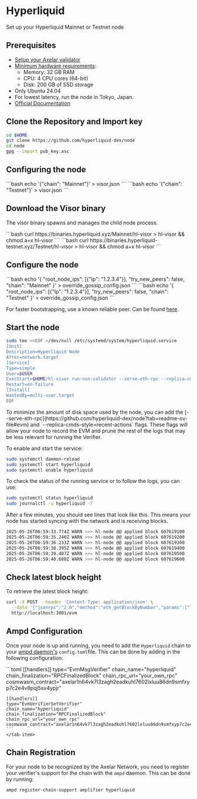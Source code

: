 # Hyperliquid


Set up your Hyperliquid Mainnet or Testnet node

## Prerequisites

- [Setup your Axelar validator](/validator/setup/overview/)
- [Minimum hardware requirements](https://github.com/hyperliquid-dex/node?tab=readme-ov-file#machine-specs):
  - Memory: 32 GB RAM
  - CPU: 4 CPU cores (64-bit)
  - Disk: 200 GB of SSD storage
- Only Ubuntu 24.04
- For lowest latency, run the node in Tokyo, Japan.
- [Official Documentation](https://github.com/hyperliquid-dex/node)

## Clone the Repository and Import key

```bash
cd $HOME
git clone https://github.com/hyperliquid-dex/node
cd node
gpg --import pub_key.asc
```

## Configuring the node

<tabs>
  <tab-item title="Mainnet">
  ```bash
  echo '{"chain": "Mainnet"}' > visor.json
```
  </tab-item>
  <tab-item title="Testnet">
  ```bash
  echo '{"chain": "Testnet"}' > visor.json
```
  </tab-item>
</tabs>

## Download the Visor binary

The visor binary spawns and manages the child node process.

<tabs>
  <tab-item title="Mainnet">
  ```bash
  curl https://binaries.hyperliquid.xyz/Mainnet/hl-visor > hl-visor && chmod a+x hl-visor
```
  </tab-item>
  <tab-item title="Testnet">
  ```bash
  curl https://binaries.hyperliquid-testnet.xyz/Testnet/hl-visor > hl-visor && chmod a+x hl-visor
```
  </tab-item>
</tabs>

## Configure the node

<tabs>
  <tab-item title="Mainnet">
  ```bash
  echo '{ "root_node_ips": [{"Ip": "1.2.3.4"}], "try_new_peers": false, "chain": "Mainnet" }' > override_gossip_config.json
```
  </tab-item>
  <tab-item title="Testnet">
  ```bash
  echo '{ "root_node_ips": [{"Ip": "1.2.3.4"}], "try_new_peers": false, "chain": "Testnet" }' > override_gossip_config.json
```
  </tab-item>
</tabs>

For faster bootstrapping, use a known reliable peer. Can be found [here](https://github.com/hyperliquid-dex/node?tab=readme-ov-file#mainnet-non-validator-seed-peers).

## Start the node

```bash
sudo tee <<EOF >/dev/null /etc/systemd/system/hyperliquid.service
[Unit]
Description=Hyperliquid Node
After=network.target
[Service]
Type=simple
User=$USER
ExecStart=$HOME/hl-visor run-non-validator --serve-eth-rpc --replica-cmds-style=recent-actions
Restart=on-failure
[Install]
WantedBy=multi-user.target
EOF
```

<Callout type="info">
To minimize the amount of disk space used by the node, you can add the [--serve-eth-rpc](https://github.com/hyperliquid-dex/node?tab=readme-ov-file#evm) and `--replica-cmds-style=recent-actions` flags. These flags will allow your node to record the EVM and prune the rest of the logs that may be less relevant for running the Verifier.
</Callout>

To enable and start the service:

```bash
sudo systemctl daemon-reload
sudo systemctl start hyperliquid
sudo systemctl enable hyperliquid
```

To check the status of the running service or to follow the logs, you can use:

```bash
sudo systemctl status hyperliquid
sudo journalctl -u hyperliquid -f
```

After a few minutes, you should see lines that look like this. This means your node has started syncing with the network and is receiving blocks.

```bash
2025-05-26T06:59:33.774Z WARN >>> hl-node @@ applied block 607619100
2025-05-26T06:59:35.240Z WARN >>> hl-node @@ applied block 607619200
2025-05-26T06:59:36.233Z WARN >>> hl-node @@ applied block 607619300
2025-05-26T06:59:38.395Z WARN >>> hl-node @@ applied block 607619400
2025-05-26T06:59:39.407Z WARN >>> hl-node @@ applied block 607619500
2025-05-26T06:59:40.688Z WARN >>> hl-node @@ applied block 607619600
```

## Check latest block height

To retrieve the latest block height:

```bash
curl -X POST --header 'Content-Type: application/json' \
  --data '{"jsonrpc":"2.0","method":"eth_getBlockByNumber","params":["latest",false],"id":1}' \
  http://localhost:3001/evm
```

## Ampd Configuration

Once your node is up and running, you need to add the `Hyperliquid` chain to your [ampd daemon's](https://github.com/axelarnetwork/axelar-amplifier/tree/main/ampd) `config.toml`file. This can be done by adding in the following configuration:


<tabs>
    <tab-item title="testnet">
    ```toml
    [[handlers]]
    type="EvmMsgVerifier"
    chain_name="hyperliquid"
    chain_finalization="RPCFinalizedBlock"
    chain_rpc_url="your_own_rpc"
    cosmwasm_contract="axelar1n64vk7l3zagh2eadkuhl7602lxluu86dn9smfxyp7c2e4v8pqj5sv4ypjr"

    [[handlers]]
    type="EvmVerifierSetVerifier"
    chain_name="hyperliquid"
    chain_finalization="RPCFinalizedBlock"
    chain_rpc_url="your_own_rpc"
    cosmwasm_contract="axelar1n64vk7l3zagh2eadkuhl7602lxluu86dn9smfxyp7c2e4v8pqj5sv4ypjr"
    ```
    </tab-item>
</tabs>

## Chain Registration

For your node to be recognized by the Axelar Network, you need to register your verifier's support for the chain with the `ampd` daemon. This can be done by running:  

```bash
ampd register-chain-support amplifier hyperliquid
```